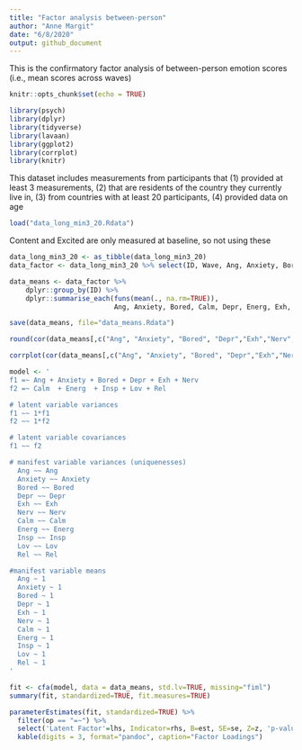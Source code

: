 ```yaml
---
title: "Factor analysis between-person"
author: "Anne Margit"
date: "6/8/2020"
output: github_document
---
```


This is the confirmatory factor analysis of between-person emotion scores (i.e., mean scores across waves)

```r
knitr::opts_chunk$set(echo = TRUE)
```

```r
library(psych)
library(dplyr)
library(tidyverse)
library(lavaan)  
library(ggplot2)
library(corrplot)
library(knitr)
```
This dataset includes measurements from participants that (1) provided at least 3 measurements, (2) that are residents of the country they currently live in, (3) from countries with at least 20 participants, (4) provided data on age

```r
load("data_long_min3_20.Rdata")
```

Content and Excited are only measured at baseline, so not using these
```r
data_long_min3_20 <- as_tibble(data_long_min3_20)
data_factor <- data_long_min3_20 %>% select(ID, Wave, Ang, Anxiety, Bored, Calm, Depr, Energ, Exh, Insp, Lov, Nerv, Rel)
```

```r
data_means <- data_factor %>%
    dplyr::group_by(ID) %>%
    dplyr::summarise_each(funs(mean(., na.rm=TRUE)), 
                          Ang, Anxiety, Bored, Calm, Depr, Energ, Exh, Insp, Lov, Nerv, Rel)
```

```r
save(data_means, file="data_means.Rdata")
```

```r
round(cor(data_means[,c("Ang", "Anxiety", "Bored", "Depr","Exh","Nerv","Calm","Energ", "Insp", "Lov","Rel")],use= "complete.obs"),2)
```

```r
corrplot(cor(data_means[,c("Ang", "Anxiety", "Bored", "Depr","Exh","Nerv","Calm", "Energ", "Insp", "Lov","Rel")], use="complete.obs"), order = "original", tl.col='black', tl.cex=.75)
```

```r
model <- '
f1 =~ Ang + Anxiety + Bored + Depr + Exh + Nerv 
f2 =~ Calm  + Energ  + Insp + Lov + Rel 

# latent variable variances
f1 ~~ 1*f1
f2 ~~ 1*f2

# latent variable covariances
f1 ~~ f2

# manifest variable variances (uniquenesses)
  Ang ~~ Ang
  Anxiety ~~ Anxiety
  Bored ~~ Bored
  Depr ~~ Depr
  Exh ~~ Exh
  Nerv ~~ Nerv
  Calm ~~ Calm
  Energ ~~ Energ
  Insp ~~ Insp
  Lov ~~ Lov
  Rel ~~ Rel

#manifest variable means 
  Ang ~ 1
  Anxiety ~ 1
  Bored ~ 1
  Depr ~ 1
  Exh ~ 1
  Nerv ~ 1
  Calm ~ 1
  Energ ~ 1
  Insp ~ 1
  Lov ~ 1
  Rel ~ 1
'
```

```r
fit <- cfa(model, data = data_means, std.lv=TRUE, missing="fiml")
summary(fit, standardized=TRUE, fit.measures=TRUE)
```

```r
parameterEstimates(fit, standardized=TRUE) %>% 
  filter(op == "=~") %>% 
  select('Latent Factor'=lhs, Indicator=rhs, B=est, SE=se, Z=z, 'p-value'=pvalue, Beta=std.all) %>% 
  kable(digits = 3, format="pandoc", caption="Factor Loadings")
```

```r

```